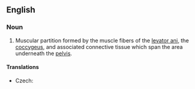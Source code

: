 ==English==
{{wikipedia}}
===Noun===
{{en-noun}}

# {{anatomy}} Muscular partition formed by the muscle fibers of the [[levator ani]], the [[coccygeus]], and associated connective tissue which span the area underneath the [[pelvis]].

====Translations====
{{trans-top|muscular partition}}
* Czech: {{t-|cs|pánevní dno|n}}
{{trans-mid}}
{{trans-bottom}}